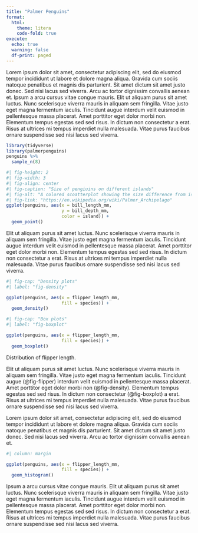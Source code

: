```yaml
---
title: "Palmer Penguins"
format:
  html:
    theme: litera
    code-fold: true
execute:
  echo: true
  warning: false
  df-print: paged
---
```


Lorem ipsum dolor sit amet, consectetur adipiscing elit, sed do eiusmod tempor incididunt ut labore et dolore magna aliqua. Gravida cum sociis natoque penatibus et magnis dis parturient. Sit amet dictum sit amet justo donec. Sed nisi lacus sed viverra. Arcu ac tortor dignissim convallis aenean et. Ipsum a arcu cursus vitae congue mauris. Elit ut aliquam purus sit amet luctus. Nunc scelerisque viverra mauris in aliquam sem fringilla. Vitae justo eget magna fermentum iaculis. Tincidunt augue interdum velit euismod in pellentesque massa placerat. Amet porttitor eget dolor morbi non. Elementum tempus egestas sed sed risus. In dictum non consectetur a erat. Risus at ultrices mi tempus imperdiet nulla malesuada. Vitae purus faucibus ornare suspendisse sed nisi lacus sed viverra.

```r
library(tidyverse)
library(palmerpenguins)
penguins %>%
  sample_n(8)
```

```r
#| fig-height: 2
#| fig-width: 3
#| fig-align: center
#| fig-caption: "Size of pengiuins on different islands"
#| fig-alt: "A colored scoatterplot showing the size difference from island to island."
#| fig-link: "https://en.wikipedia.org/wiki/Palmer_Archipelago"
ggplot(penguins, aes(x = bill_length_mm,
                     y = bill_depth_mm,
                     color = island)) +
  geom_point()
```

Elit ut aliquam purus sit amet luctus. Nunc scelerisque viverra mauris in aliquam sem fringilla. Vitae justo eget magna fermentum iaculis. Tincidunt augue interdum velit euismod in pellentesque massa placerat. Amet porttitor eget dolor morbi non. Elementum tempus egestas sed sed risus. In dictum non consectetur a erat. Risus at ultrices mi tempus imperdiet nulla malesuada. Vitae purus faucibus ornare suspendisse sed nisi lacus sed viverra.

:::{#fig-flipper layout-ncol=2}
```r
#| fig-cap: "Density plots"
#| label: "fig-density"

ggplot(penguins, aes(x = flipper_length_mm,
                     fill = species)) +
  geom_density()
```

```r
#| fig-cap: "Box plots"
#| label: "fig-boxplot"

ggplot(penguins, aes(x = flipper_length_mm,
                     fill = species)) +
  geom_boxplot()
```

Distribution of flipper length.
:::

Elit ut aliquam purus sit amet luctus. Nunc scelerisque viverra mauris in aliquam sem fringilla. Vitae justo eget magna fermentum iaculis. Tincidunt augue (@fig-flipper) interdum velit euismod in pellentesque massa placerat. Amet porttitor eget dolor morbi non (@fig-density). Elementum tempus egestas sed sed risus. In dictum non consectetur (@fig-boxplot) a erat. Risus at ultrices mi tempus imperdiet nulla malesuada. Vitae purus faucibus ornare suspendisse sed nisi lacus sed viverra.

Lorem ipsum dolor sit amet, consectetur adipiscing elit, sed do eiusmod tempor incididunt ut labore et dolore magna aliqua. Gravida cum sociis natoque penatibus et magnis dis parturient. Sit amet dictum sit amet justo donec. Sed nisi lacus sed viverra. Arcu ac tortor dignissim convallis aenean et.

```r
#| column: margin

ggplot(penguins, aes(x = flipper_length_mm,
                     fill = species)) +
  geom_histogram()
```

Ipsum a arcu cursus vitae congue mauris. Elit ut aliquam purus sit amet luctus. Nunc scelerisque viverra mauris in aliquam sem fringilla. Vitae justo eget magna fermentum iaculis. Tincidunt augue interdum velit euismod in pellentesque massa placerat. Amet porttitor eget dolor morbi non. Elementum tempus egestas sed sed risus. In dictum non consectetur a erat. Risus at ultrices mi tempus imperdiet nulla malesuada. Vitae purus faucibus ornare suspendisse sed nisi lacus sed viverra.


